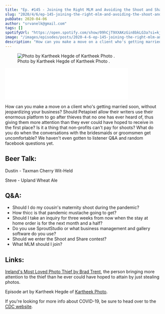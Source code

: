 ```yaml
---
title: "Ep. #145 - Joining the Right MLM and Avoiding the Shoot and Share Contest That's Ruining the World"
slug: "2020/4/6/ep-145-joining-the-right-mlm-and-avoiding-the-shoot-and-share-contest-thats-ruining-the-world"
pubDate: 2020-04-06
author: "srvanelk@gmail.com"
tags: []
spotifyUrl: "https://open.spotify.com/show/09hCjT9XXAKzGin8bkLG3a?si=kjRZvQ1JTb6Ov3HVzSSlWA"
image: "/images/episodes/posts/2020-4-6-ep-145-joining-the-right-mlm-and-avoiding-the-shoot-and-share-contest-thats-ruining-the-world/Kartheek+Hegde+-+7.webp"
description: "How can you make a move on a client who's getting married soon, without jeopardizing your business? Should Petapixel allow their writers use their enormous platform to go after thieves that no one has ever heard of, thus giving them more attention than they ever could have hoped to receive in the first place? Is it a thing that non-profits can't pay for shoots? What do you do when the conversations with the bridesmaids or groomsmen get uncomfortable? We haven't even gotten to listener Q&A and random facebook questions yet."
---
```


<figure>
  <img src="/images/episodes/posts/2020-4-6-ep-145-joining-the-right-mlm-and-avoiding-the-shoot-and-share-contest-thats-ruining-the-world/Kartheek+Hegde+-+7.webp" alt=" Photo by Kartheek Hegde of  Kartheek Photo . " />
  <figcaption>Photo by Kartheek Hegde of  Kartheek Photo .</figcaption>
</figure>
<iframe class="embedly-embed" src="//cdn.embedly.com/widgets/media.html?src=https%3A%2F%2Fanchor.fm%2Fweddingphotohangover%2Fembed%2Fepisodes%2FEp--145---Joining-the-Right-MLM-and-Avoiding-the-Shoot-and-Share-Contest-Thats-Ruining-the-World-ecfio0&display_name=Anchor+FM+Inc.&url=https%3A%2F%2Fanchor.fm%2Fweddingphotohangover%2Fepisodes%2FEp--145---Joining-the-Right-MLM-and-Avoiding-the-Shoot-and-Share-Contest-Thats-Ruining-the-World-ecfio0&image=https%3A%2F%2Fd3t3ozftmdmh3i.cloudfront.net%2Fproduction%2Fpodcast_uploaded_episode400%2F805714%2F805714-1586210813133-4f2df08c8c358.jpg&key=61d05c9d54e8455ea7a9677c366be814&type=text%2Fhtml&schema=anchor&wmode=opaque" width="400" height="102" scrolling="no" title="Anchor FM Inc. embed" frameborder="0" allow="autoplay; fullscreen" allowfullscreen="true"></iframe>

How can you make a move on a client who's getting married soon, without jeopardizing your business? Should Petapixel allow their writers use their enormous platform to go after thieves that no one has ever heard of, thus giving them more attention than they ever could have hoped to receive in the first place? Is it a thing that non-profits can't pay for shoots? What do you do when the conversations with the bridesmaids or groomsmen get uncomfortable? We haven't even gotten to listener Q&A and random facebook questions yet.

## Beer Talk:
Dustin - Taxman Cherry Wit-Held

Steve - Upland Wheat Ale

## Q&A:
- Should I do my cousin's maternity shoot during the pandemic?
- How thicc is that pandemic mustache going to get?
- Should I take an inquiry for three weeks from now when the stay at home order is for the next month and a half?
- Do you use SproutStudio or what business management and gallery software do you use?
- Should we enter the Shoot and Share contest?
- What MLM should I join?

## Links:
[Ireland's Most Loved Photo Thief by Brad Trent](https://petapixel.com/2020/04/02/irelands-most-loved-wedding-photographer-is-stealing-my-work/), the person bringing more attention to the thief than he ever could have hoped to attain by just stealing photos.

Episode art by Kartheek Hegde of [Kartheek Photo](https://www.kartheekphoto.com/).

If you're looking for more info about COVID-19, be sure to head over to the [CDC website](https://www.cdc.gov/coronavirus/2019-ncov/index.html).
